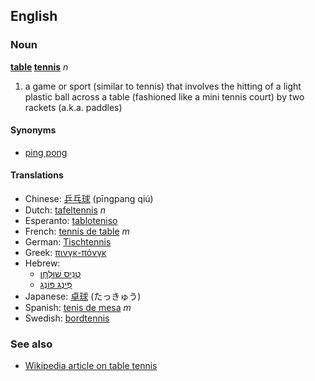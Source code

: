 ==English==
===Noun===
'''[[table]] [[tennis]]''' ''n''

#a game or sport (similar to tennis) that involves the hitting of a light plastic ball across a table (fashioned like a mini tennis court) by two rackets (a.k.a. paddles)

====Synonyms====
*[[ping pong]]

====Translations====
*Chinese: [[乒乓球]] (pīngpang qiú)
*Dutch: [[tafeltennis]] ''n''
*Esperanto: [[tabloteniso]]
*French: [[tennis de table]] ''m''
*German: [[Tischtennis]]
*Greek: [[πινγκ-πόνγκ]]
*Hebrew:
**[[טניס שולחן|טֶנִיס שׁוּלְחָן]]
**[[פינג פונג|פִּינְג פּוֹנְג]]
*Japanese: [[卓球]] (たっきゅう)
*Spanish: [[tenis de mesa]] ''m''
*Swedish: [[bordtennis]]

===See also===
*[[w:Table tennis|Wikipedia article on table tennis]]
